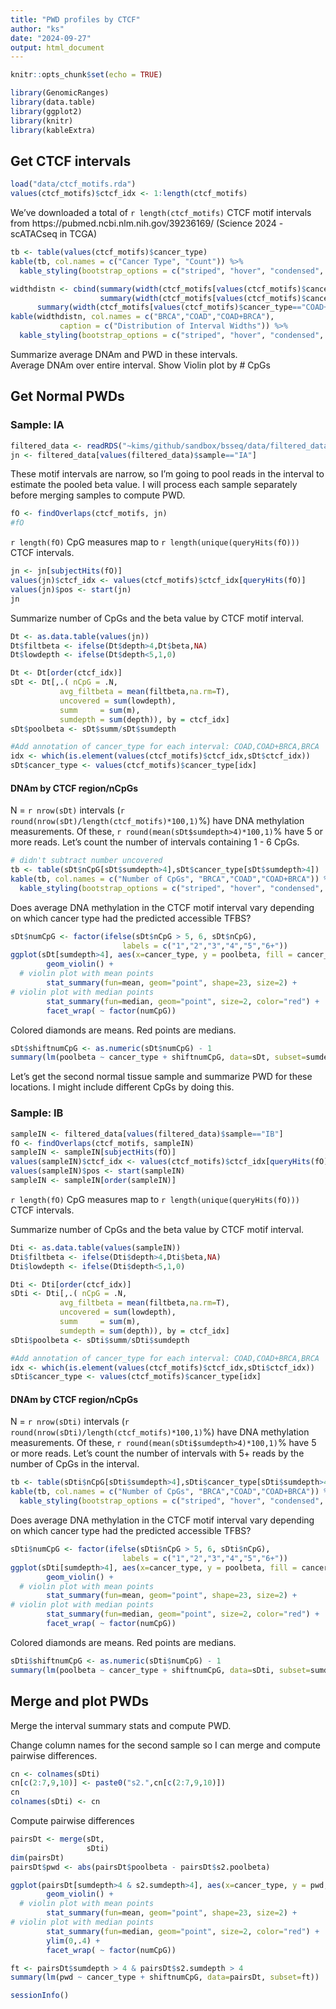 ```yaml
---
title: "PWD profiles by CTCF"
author: "ks"
date: "2024-09-27"
output: html_document
---
```


```r
knitr::opts_chunk$set(echo = TRUE)
```

```r
library(GenomicRanges)
library(data.table)
library(ggplot2)
library(knitr)
library(kableExtra)
```


## Get CTCF intervals

```r
load("data/ctcf_motifs.rda")
values(ctcf_motifs)$ctcf_idx <- 1:length(ctcf_motifs)
```

We've downloaded a total of `r length(ctcf_motifs)` CTCF motif intervals from https://pubmed.ncbi.nlm.nih.gov/39236169/ (Science 2024 - scATACseq in TCGA)

```r
tb <- table(values(ctcf_motifs)$cancer_type)
kable(tb, col.names = c("Cancer Type", "Count")) %>%
  kable_styling(bootstrap_options = c("striped", "hover", "condensed", "responsive"), full_width = F)
```


```r
widthdistn <- cbind(summary(width(ctcf_motifs[values(ctcf_motifs)$cancer_type=="BRCA"])),
                    summary(width(ctcf_motifs[values(ctcf_motifs)$cancer_type=="COAD"])),
      summary(width(ctcf_motifs[values(ctcf_motifs)$cancer_type=="COAD+BRCA"])))
kable(widthdistn, col.names = c("BRCA","COAD","COAD+BRCA"),
           caption = c("Distribution of Interval Widths")) %>%
  kable_styling(bootstrap_options = c("striped", "hover", "condensed", "responsive"), full_width = F)
```


Summarize average DNAm and PWD in these intervals.   
Average DNAm over entire interval.  Show Violin plot by # CpGs  

## Get Normal PWDs

### Sample: IA

```r
filtered_data <- readRDS("~kims/github/sandbox/bsseq/data/filtered_data.rds")
jn <- filtered_data[values(filtered_data)$sample=="IA"]
```

These motif intervals are narrow, so I'm going to pool reads in the interval to estimate the pooled beta value. I will process each sample separately before merging samples to compute PWD.
 
```r
fO <- findOverlaps(ctcf_motifs, jn)
#fO
```

`r length(fO)` CpG measures map to `r length(unique(queryHits(fO)))` CTCF intervals.

```r
jn <- jn[subjectHits(fO)]
values(jn)$ctcf_idx <- values(ctcf_motifs)$ctcf_idx[queryHits(fO)]
values(jn)$pos <- start(jn)
jn
```

Summarize number of CpGs and the beta value by CTCF motif interval.
```r
Dt <- as.data.table(values(jn))
Dt$filtbeta <- ifelse(Dt$depth>4,Dt$beta,NA)
Dt$lowdepth <- ifelse(Dt$depth<5,1,0)

Dt <- Dt[order(ctcf_idx)]
sDt <- Dt[,.( nCpG = .N,
           avg_filtbeta = mean(filtbeta,na.rm=T),
           uncovered = sum(lowdepth),
           summ     = sum(m),
           sumdepth = sum(depth)), by = ctcf_idx]
sDt$poolbeta <- sDt$summ/sDt$sumdepth

#Add annotation of cancer_type for each interval: COAD,COAD+BRCA,BRCA
idx <- which(is.element(values(ctcf_motifs)$ctcf_idx,sDt$ctcf_idx))
sDt$cancer_type <- values(ctcf_motifs)$cancer_type[idx]
```

#### DNAm by CTCF region/nCpGs

N = `r nrow(sDt)` intervals (`r round(nrow(sDt)/length(ctcf_motifs)*100,1)`$\%$) have DNA methylation measurements. Of these, `r round(mean(sDt$sumdepth>4)*100,1)`$\%$ have 5 or more reads.  Let's count the number of intervals containing 1 - 6 CpGs.

```r
# didn't subtract number uncovered
tb <- table(sDt$nCpG[sDt$sumdepth>4],sDt$cancer_type[sDt$sumdepth>4])
kable(tb, col.names = c("Number of CpGs", "BRCA","COAD","COAD+BRCA")) %>%
  kable_styling(bootstrap_options = c("striped", "hover", "condensed", "responsive"), full_width = F)
```

Does average DNA methylation in the CTCF motif interval vary depending on which cancer type had the predicted accessible TFBS?

```r
sDt$numCpG <- factor(ifelse(sDt$nCpG > 5, 6, sDt$nCpG),
                         labels = c("1","2","3","4","5","6+"))
ggplot(sDt[sumdepth>4], aes(x=cancer_type, y = poolbeta, fill = cancer_type)) +
        geom_violin() +
  # violin plot with mean points
        stat_summary(fun=mean, geom="point", shape=23, size=2) +
# violin plot with median points
        stat_summary(fun=median, geom="point", size=2, color="red") +
        facet_wrap( ~ factor(numCpG))
```

Colored diamonds are means. Red points are medians.  

```r
sDt$shiftnumCpG <- as.numeric(sDt$numCpG) - 1
summary(lm(poolbeta ~ cancer_type + shiftnumCpG, data=sDt, subset=sumdepth > 4))
```

Let's get the second normal tissue sample and summarize PWD for these locations.
I might include different CpGs by doing this.

### Sample: IB

```r
sampleIN <- filtered_data[values(filtered_data)$sample=="IB"]
fO <- findOverlaps(ctcf_motifs, sampleIN)
sampleIN <- sampleIN[subjectHits(fO)]
values(sampleIN)$ctcf_idx <- values(ctcf_motifs)$ctcf_idx[queryHits(fO)]
values(sampleIN)$pos <- start(sampleIN)
sampleIN <- sampleIN[order(sampleIN)]
```

`r length(fO)` CpG measures map to `r length(unique(queryHits(fO)))` CTCF intervals.

Summarize number of CpGs and the beta value by CTCF motif interval.
```r
Dti <- as.data.table(values(sampleIN))
Dti$filtbeta <- ifelse(Dti$depth>4,Dti$beta,NA)
Dti$lowdepth <- ifelse(Dti$depth<5,1,0)

Dti <- Dti[order(ctcf_idx)]
sDti <- Dti[,.( nCpG = .N,
           avg_filtbeta = mean(filtbeta,na.rm=T),
           uncovered = sum(lowdepth),
           summ     = sum(m),
           sumdepth = sum(depth)), by = ctcf_idx]
sDti$poolbeta <- sDti$summ/sDti$sumdepth

#Add annotation of cancer_type for each interval: COAD,COAD+BRCA,BRCA
idx <- which(is.element(values(ctcf_motifs)$ctcf_idx,sDti$ctcf_idx))
sDti$cancer_type <- values(ctcf_motifs)$cancer_type[idx]
```


#### DNAm by CTCF region/nCpGs

N = `r nrow(sDti)` intervals (`r round(nrow(sDti)/length(ctcf_motifs)*100,1)`$\%$) have DNA methylation measurements. Of these, `r round(mean(sDti$sumdepth>4)*100,1)`$\%$ have 5 or more reads.  Let's count the number of intervals with 5+ reads by the number of CpGs in the interval.

```r
tb <- table(sDti$nCpG[sDti$sumdepth>4],sDti$cancer_type[sDti$sumdepth>4])
kable(tb, col.names = c("Number of CpGs", "BRCA","COAD","COAD+BRCA")) %>%
  kable_styling(bootstrap_options = c("striped", "hover", "condensed", "responsive"), full_width = F)
```

Does average DNA methylation in the CTCF motif interval vary depending on which cancer type had the predicted accessible TFBS?

```r
sDti$numCpG <- factor(ifelse(sDti$nCpG > 5, 6, sDti$nCpG),
                         labels = c("1","2","3","4","5","6+"))
ggplot(sDti[sumdepth>4], aes(x=cancer_type, y = poolbeta, fill = cancer_type)) +
        geom_violin() +
  # violin plot with mean points
        stat_summary(fun=mean, geom="point", shape=23, size=2) +
# violin plot with median points
        stat_summary(fun=median, geom="point", size=2, color="red") +
        facet_wrap( ~ factor(numCpG))
```

Colored diamonds are means. Red points are medians.  

```r
sDti$shiftnumCpG <- as.numeric(sDti$numCpG) - 1
summary(lm(poolbeta ~ cancer_type + shiftnumCpG, data=sDti, subset=sumdepth > 4))
```

## Merge and plot PWDs

Merge the interval summary stats and compute PWD.

Change column names for the second sample so I can merge and 
compute pairwise differences.
```r
cn <- colnames(sDti)
cn[c(2:7,9,10)] <- paste0("s2.",cn[c(2:7,9,10)])
cn
colnames(sDti) <- cn
```

Compute pairwise differences
```r
pairsDt <- merge(sDt,
                 sDti)
dim(pairsDt)
pairsDt$pwd <- abs(pairsDt$poolbeta - pairsDt$s2.poolbeta)
```

```r
ggplot(pairsDt[sumdepth>4 & s2.sumdepth>4], aes(x=cancer_type, y = pwd, fill = cancer_type)) +
        geom_violin() +
  # violin plot with mean points
        stat_summary(fun=mean, geom="point", shape=23, size=2) +
# violin plot with median points
        stat_summary(fun=median, geom="point", size=2, color="red") +
        ylim(0,.4) + 
        facet_wrap( ~ factor(numCpG))
```

```r
ft <- pairsDt$sumdepth > 4 & pairsDt$s2.sumdepth > 4
summary(lm(pwd ~ cancer_type + shiftnumCpG, data=pairsDt, subset=ft))
```

```r
sessionInfo()
```

